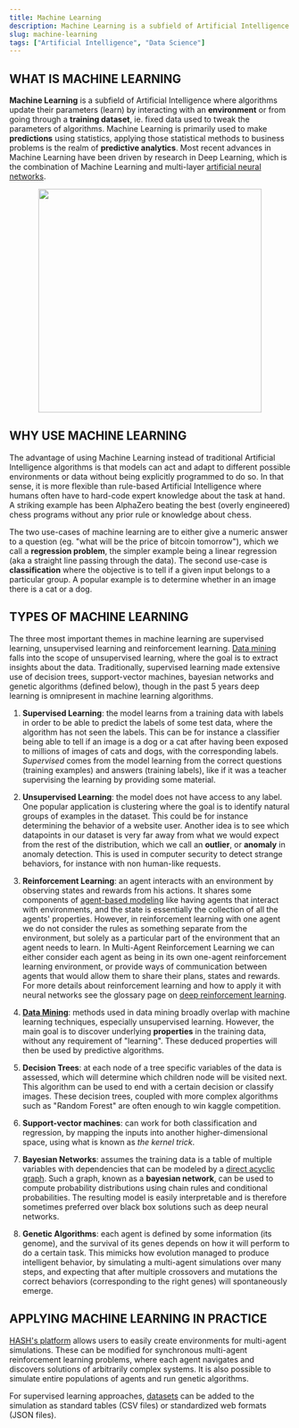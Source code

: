 ```yaml
---
title: Machine Learning
description: Machine Learning is a subfield of Artificial Intelligence where parameters of an algorithm are updated from data inputs or by interacting with an environment.
slug: machine-learning
tags: ["Artificial Intelligence", "Data Science"]
---
```


## WHAT IS MACHINE LEARNING

**Machine Learning** is a subfield of Artificial Intelligence where algorithms update their parameters (learn) by interacting with an **environment** or from going through a **training dataset**, ie. fixed data used to tweak the parameters of algorithms. Machine Learning is primarily used to make **predictions** using statistics, applying those statistical methods to business problems is the realm of **predictive analytics**. Most recent advances in Machine Learning have been driven by research in Deep Learning, which is the combination of Machine Learning and multi-layer [artificial neural networks](https://hash.ai/glossary/neural-nets).

<p align="center">
    <img width="400" height="400" src="https://cdn-us1.hash.ai/site/ai-ml-dl.svg" />
</p>

## WHY USE MACHINE LEARNING

The advantage of using Machine Learning instead of traditional Artificial Intelligence algorithms is that models can act and adapt to different possible environments or data without being explicitly programmed to do so. In that sense, it is more flexible than rule-based Artificial Intelligence where humans often have to hard-code expert knowledge about the task at hand. A striking example has been AlphaZero beating the best (overly engineered) chess programs without any prior rule or knowledge about chess.

The two use-cases of machine learning are to either give a numeric answer to a question (eg. "what will be the price of bitcoin tomorrow"), which we call a **regression problem**, the simpler example being a linear regression (aka a straight line passing through the data). The second use-case is **classification** where the objective is to tell if a given input belongs to a particular group. A popular example is to determine whether in an image there is a cat or a dog.

## TYPES OF MACHINE LEARNING

The three most important themes in machine learning are supervised learning, unsupervised learning and reinforcement learning. [Data mining](https://hash.ai/glossary/data-mining) falls into the scope of unsupervised learning, where the goal is to extract insights about the data. Traditionally, supervised learning made extensive use of decision trees, support-vector machines, bayesian networks and genetic algorithms (defined below), though in the past 5 years deep learning is omnipresent in machine learning algorithms.

1. **Supervised Learning**: the model learns from a training data with labels in order to be able to predict the labels of some test data, where the algorithm has not seen the labels. This can be for instance a classifier being able to tell if an image is a dog or a cat after having been exposed to millions of images of cats and dogs, with the corresponding labels. _Supervised_ comes from the model learning from the correct questions (training examples) and answers (training labels), like if it was a teacher supervising the learning by providing some material.

2. **Unsupervised Learning**: the model does not have access to any label. One popular application is clustering where the goal is to identify natural groups of examples in the dataset. This could be for instance determining the behavior of a website user. Another idea is to see which datapoints in our dataset is very far away from what we would expect from the rest of the distribution, which we call an **outlier**, or **anomaly** in anomaly detection. This is used in computer security to detect strange behaviors, for instance with non human-like requests.

3. **Reinforcement Learning**: an agent interacts with an environment by observing states and rewards from his actions. It shares some components of [agent-based modeling](https://hash.ai/glossary/agent-based-modeling) like having agents that interact with environments, and the state is essentially the collection of all the agents' properties. However, in reinforcement learning with one agent we do not consider the rules as something separate from the environment, but solely as a particular part of the environment that an agent needs to learn. In Multi-Agent Reinforcement Learning we can either consider each agent as being in its own one-agent reinforcement learning environment, or provide ways of communication between agents that would allow them to share their plans, states and rewards. For more details about reinforcement learning and how to apply it with neural networks see the glossary page on [deep reinforcement learning](https://hash.ai/glossary/deep-reinforcement-learning).

4. **[Data Mining](https://hash.ai/glossary/data-mining)**: methods used in data mining broadly overlap with machine learning techniques, especially unsupervised learning. However, the main goal is to discover underlying **properties** in the training data, without any requirement of "learning". These deduced properties will then be used by predictive algorithms.

5. **Decision Trees**: at each node of a tree specific variables of the data is assessed, which will determine which children node will be visited next. This algorithm can be used to end with a certain decision or classify images. These decision trees, coupled with more complex algorithms such as "Random Forest" are often enough to win kaggle competition.

6. **Support-vector machines**: can work for both classification and regression, by mapping the inputs into another higher-dimensional space, using what is known as _the kernel trick_.

7. **Bayesian Networks**: assumes the training data is a table of multiple variables with dependencies that can be modeled by a [direct acyclic graph](https://hash.ai/glossary/dag). Such a graph, known as a **bayesian network**, can be used to compute probability distributions using chain rules and conditional probabilities. The resulting model is easily interpretable and is therefore sometimes preferred over black box solutions such as deep neural networks.

8. **Genetic Algorithms**: each agent is defined by some information (its genome), and the survival of its genes depends on how it will perform to do a certain task. This mimicks how evolution managed to produce intelligent behavior, by simulating a multi-agent simulations over many steps, and expecting that after multiple crossovers and mutations the correct behaviors (corresponding to the right genes) will spontaneously emerge.

## APPLYING MACHINE LEARNING IN PRACTICE

[HASH's platform](https://hash.ai/platform) allows users to easily create environments for multi-agent simulations. These can be modified for synchronous multi-agent reinforcement learning problems, where each agent navigates and discovers solutions of arbitrarily complex systems. It is also possible to simulate entire populations of agents and run genetic algorithms.

For supervised learning approaches, [datasets](https://docs.hash.ai/core/creating-simulations/datasets) can be added to the simulation as standard tables (CSV files) or standardized web formats (JSON files).
